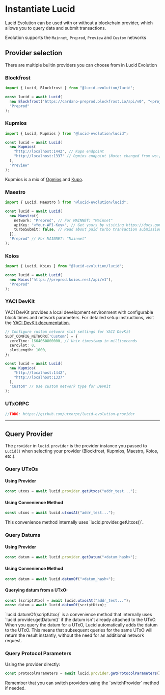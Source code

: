 
# Instantiate Lucid

Lucid Evolution can be used with or without a blockchain provider, which allows you to query data and submit transactions.

Evolution supports the `Mainnet`, `Preprod`, `Preview` and `Custom` networks

## Provider selection

There are multiple builtin providers you can choose from in Lucid Evolution

### Blockfrost

```typescript
import { Lucid, Blockfrost } from "@lucid-evolution/lucid";

const lucid = await Lucid(
  new Blockfrost("https://cardano-preprod.blockfrost.io/api/v0", "<projectId>"),
  "Preprod"
);
```

### Kupmios

```typescript
import { Lucid, Kupmios } from "@lucid-evolution/lucid";

const lucid = await Lucid(
  new Kupmios(
    "http://localhost:1442", // Kupo endpoint
    "http://localhost:1337" // Ogmios endpoint (Note: changed from ws:// to http:// in a release 1 month ago)
  ),
  "Preview"
);
```
Kupmios is a mix of [Ogmios](https://ogmios.dev/) and [Kupo](https://cardanosolutions.github.io/kupo/).


### Maestro

```typescript
import { Lucid, Maestro } from "@lucid-evolution/lucid";

const lucid = await Lucid(
  new Maestro({
    network: "Preprod", // For MAINNET: "Mainnet"
    apiKey: "<Your-API-Key>", // Get yours by visiting https://docs.gomaestro.org/docs/Getting-started/Sign-up-login
    turboSubmit: false, // Read about paid turbo transaction submission feature at https://docs.gomaestro.org/docs/Dapp%20Platform/Turbo%20Transaction
  }),
  "Preprod" // For MAINNET: "Mainnet"
);
```

### Koios

```typescript
import { Lucid, Koios } from "@lucid-evolution/lucid";

const lucid = await Lucid(
  new Koios("https://preprod.koios.rest/api/v1"),
  "Preprod"
);
```

### YACI DevKit

YACI DevKit provides a local development environment with configurable block times and network parameters. For detailed setup instructions, visit the [YACI DevKit documentation](https://devkit.yaci.xyz/tutorials/lucid-evolution/overview).
```typescript
// Configure custom network slot settings for YACI DevKit
SLOT_CONFIG_NETWORK['Custom'] = {
  zeroTime: 1664060800000, // Unix timestamp in milliseconds
  zeroSlot: 0,
  slotLength: 1000,
};

const lucid = await Lucid(
  new Kupmios(
    "http://localhost:1442",
    "http://localhost:1337" 
  ),
  "Custom" // Use custom network type for DevKit
);
```

### UTxORPC
```typescript
//TODO: https://github.com/utxorpc/lucid-evolution-provider
```

---

## Query Provider

The `provider` in `lucid.provider` is the provider instance you passed to `Lucid()` when selecting your provider (Blockfrost, Kupmios, Maestro, Koios, etc.).

### Query UTxOs

#### Using Provider

```typescript
const utxos = await lucid.provider.getUtxos("addr_test...");
```

#### Using Convenience Method

```typescript
const utxos = await lucid.utxosAt("addr_test...");
```

<Callout type="info">
This convenience method internally uses `lucid.provider.getUtxos()`.
</Callout>

### Query Datums

#### Using Provider

```typescript
const datum = await lucid.provider.getDatum("<datum_hash>");
```

#### Using Convenience Method

```typescript
const datum = await lucid.datumOf("<datum_hash>");
```

#### Querying datum from a UTxO:

```typescript
const [scriptUtxo] = await lucid.utxosAt("addr_test...");
const datum = await lucid.datumOf(scriptUtxo);
```

<Callout type="info">
`lucid.datumOf(scriptUtxo)` is a convenience method that internally uses `lucid.provider.getDatum()` if the datum isn't already attached to the UTxO. When you query the datum for a UTxO, Lucid automatically adds the datum to the UTxO. This means that subsequent queries for the same UTxO will return the result instantly, without the need for an additional network request.
 </Callout>


### Query Protocol Parameters

Using the provider directly:

```typescript
const protocolParameters = await lucid.provider.getProtocolParameters();
```

<Callout type="info">
Remember that you can switch providers using the `switchProvider` method if needed.
</Callout>
